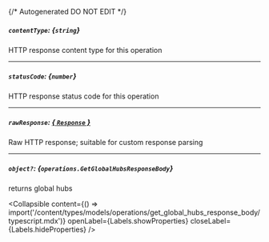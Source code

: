 {/* Autogenerated DO NOT EDIT  */}

##### `contentType`: *{`string`}*
HTTP response content type for this operation

---
##### `statusCode`: *{`number`}*
HTTP response status code for this operation

---
##### `rawResponse`: [*{ `Response` }*](https://developer.mozilla.org/en-US/docs/Web/API/Response)
Raw HTTP response; suitable for custom response parsing

---
##### `object?`: *{`operations.GetGlobalHubsResponseBody`}*
returns global hubs

<Collapsible content={() => import('/content/types/models/operations/get_global_hubs_response_body/typescript.mdx')} openLabel={Labels.showProperties} closeLabel={Labels.hideProperties} />



